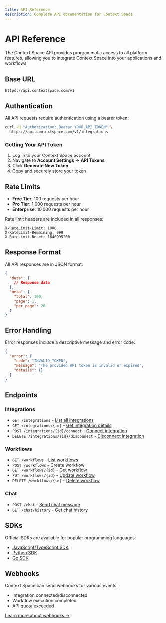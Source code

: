```yaml
---
title: API Reference
description: Complete API documentation for Context Space
---
```


# API Reference

The Context Space API provides programmatic access to all platform features, allowing you to integrate Context Space into your applications and workflows.

## Base URL

```
https://api.contextspace.com/v1
```

## Authentication

All API requests require authentication using a bearer token:

```bash
curl -H "Authorization: Bearer YOUR_API_TOKEN" \
  https://api.contextspace.com/v1/integrations
```

### Getting Your API Token

1. Log in to your Context Space account
2. Navigate to **Account Settings** → **API Tokens**
3. Click **Generate New Token**
4. Copy and securely store your token

## Rate Limits

- **Free Tier**: 100 requests per hour
- **Pro Tier**: 1,000 requests per hour
- **Enterprise**: 10,000 requests per hour

Rate limit headers are included in all responses:

```
X-RateLimit-Limit: 1000
X-RateLimit-Remaining: 999
X-RateLimit-Reset: 1640995200
```

## Response Format

All API responses are in JSON format:

```json
{
  "data": {
    // Response data
  },
  "meta": {
    "total": 100,
    "page": 1,
    "per_page": 20
  }
}
```

## Error Handling

Error responses include a descriptive message and error code:

```json
{
  "error": {
    "code": "INVALID_TOKEN",
    "message": "The provided API token is invalid or expired",
    "details": {}
  }
}
```

## Endpoints

### Integrations

- `GET /integrations` - [List all integrations](/docs/api/integrations#list-integrations)
- `GET /integrations/{id}` - [Get integration details](/docs/api/integrations#get-integration)
- `POST /integrations/{id}/connect` - [Connect integration](/docs/api/integrations#connect-integration)
- `DELETE /integrations/{id}/disconnect` - [Disconnect integration](/docs/api/integrations#disconnect-integration)

### Workflows

- `GET /workflows` - [List workflows](/docs/api/workflows#list-workflows)
- `POST /workflows` - [Create workflow](/docs/api/workflows#create-workflow)
- `GET /workflows/{id}` - [Get workflow](/docs/api/workflows#get-workflow)
- `PUT /workflows/{id}` - [Update workflow](/docs/api/workflows#update-workflow)
- `DELETE /workflows/{id}` - [Delete workflow](/docs/api/workflows#delete-workflow)

### Chat

- `POST /chat` - [Send chat message](/docs/api/chat#send-message)
- `GET /chat/history` - [Get chat history](/docs/api/chat#get-history)

## SDKs

Official SDKs are available for popular programming languages:

- [JavaScript/TypeScript SDK](https://www.npmjs.com/package/@contextspace/sdk)
- [Python SDK](https://pypi.org/project/contextspace-sdk/)
- [Go SDK](https://github.com/contextspace/go-sdk)

## Webhooks

Context Space can send webhooks for various events:

- Integration connected/disconnected
- Workflow execution completed
- API quota exceeded

[Learn more about webhooks →](/docs/api/webhooks)